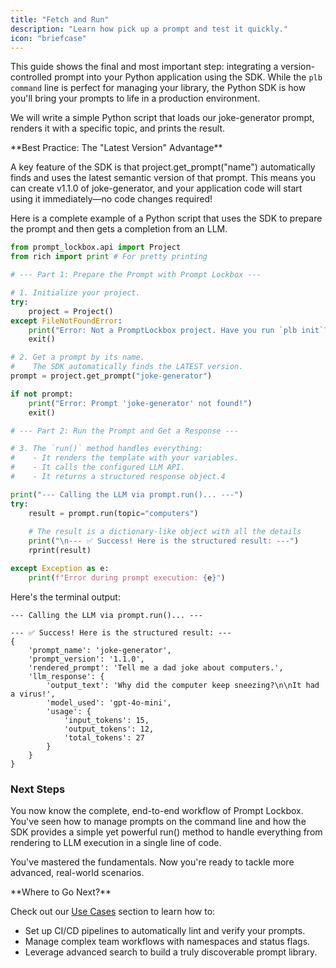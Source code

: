 ```yaml
---
title: "Fetch and Run"
description: "Learn how pick up a prompt and test it quickly."
icon: "briefcase"
---
```


This guide shows the final and most important step: integrating a version-controlled prompt into your Python application using the SDK. While the `plb command` line is perfect for managing your library, the Python SDK is how you'll bring your prompts to life in a production environment.

We will write a simple Python script that loads our joke-generator prompt, renders it with a specific topic, and prints the result.

<Tip>
  **Best Practice: The "Latest Version" Advantage**

  A key feature of the SDK is that project.get_prompt("name") automatically finds and uses the latest semantic version of that prompt. This means you can create v1.1.0 of joke-generator, and your application code will start using it immediately—no code changes required\!
</Tip>

Here is a complete example of a Python script that uses the SDK to prepare the prompt and then gets a completion from an LLM.

```python
from prompt_lockbox.api import Project
from rich import print # For pretty printing

# --- Part 1: Prepare the Prompt with Prompt Lockbox ---

# 1. Initialize your project.
try:
    project = Project()
except FileNotFoundError:
    print("Error: Not a PromptLockbox project. Have you run `plb init`?")
    exit()

# 2. Get a prompt by its name.
#    The SDK automatically finds the LATEST version.
prompt = project.get_prompt("joke-generator")

if not prompt:
    print("Error: Prompt 'joke-generator' not found!")
    exit()

# --- Part 2: Run the Prompt and Get a Response ---

# 3. The `run()` method handles everything:
#    - It renders the template with your variables.
#    - It calls the configured LLM API.
#    - It returns a structured response object.4

print("--- Calling the LLM via prompt.run()... ---")
try:
    result = prompt.run(topic="computers")
    
    # The result is a dictionary-like object with all the details
    print("\n--- ✅ Success! Here is the structured result: ---")
    rprint(result)

except Exception as e:
    print(f"Error during prompt execution: {e}")
```

Here's the terminal output:

```text
--- Calling the LLM via prompt.run()... ---

--- ✅ Success! Here is the structured result: ---
{
    'prompt_name': 'joke-generator',
    'prompt_version': '1.1.0',
    'rendered_prompt': 'Tell me a dad joke about computers.',
    'llm_response': {
        'output_text': 'Why did the computer keep sneezing?\n\nIt had a virus!',
        'model_used': 'gpt-4o-mini',
        'usage': {
            'input_tokens': 15,
            'output_tokens': 12,
            'total_tokens': 27
        }
    }
}
```

### Next Steps

You now know the complete, end-to-end workflow of Prompt Lockbox. You've seen how to manage prompts on the command line and how the SDK provides a simple yet powerful run() method to handle everything from rendering to LLM execution in a single line of code.

You've mastered the fundamentals. Now you're ready to tackle more advanced, real-world scenarios.

<Check>
  **Where to Go Next?**

  Check out our [Use Cases](/use_cases) section to learn how to:

  - Set up CI/CD pipelines to automatically lint and verify your prompts.
  - Manage complex team workflows with namespaces and status flags.
  - Leverage advanced search to build a truly discoverable prompt library. 
</Check>